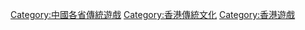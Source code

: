 [[Category:中國各省傳統遊戲|Category:中國各省傳統遊戲]]
[[Category:香港傳統文化|Category:香港傳統文化]]
[[Category:香港遊戲|Category:香港遊戲]]